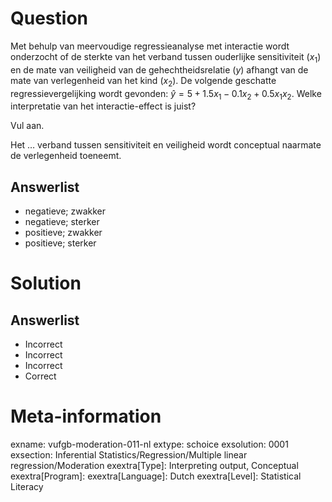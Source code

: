 Question
========

Met behulp van meervoudige regressieanalyse met interactie wordt onderzocht of de sterkte van het verband tussen ouderlijke sensitiviteit ($x_{1}$) en de mate van veiligheid van de gehechtheidsrelatie (*y*) afhangt van de mate van verlegenheid van het kind ($x_{2}$). De volgende geschatte regressievergelijking wordt gevonden: $\hat{y} = 5+1.5x_{1}-0.1x_{2}+0.5x_{1}x_{2}$. Welke interpretatie van het interactie-effect is juist? 

Vul aan.

Het ... verband tussen sensitiviteit en veiligheid wordt conceptual naarmate de verlegenheid toeneemt.
  
Answerlist
----------
* negatieve; zwakker
* negatieve; sterker
* positieve; zwakker
* positieve; sterker

Solution
========

Answerlist
----------
* Incorrect
* Incorrect
* Incorrect
* Correct

Meta-information
================
exname: vufgb-moderation-011-nl
extype: schoice
exsolution: 0001
exsection: Inferential Statistics/Regression/Multiple linear regression/Moderation
exextra[Type]: Interpreting output, Conceptual
exextra[Program]: 
exextra[Language]: Dutch
exextra[Level]: Statistical Literacy
